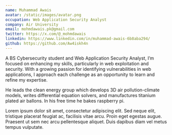 ```yaml
---
name: Muhammad Awais
avatar: /static/images/avatar.png
occupation: Web Application Security Analyst
company: Air University
email: mohmdawais.pk@gmail.com
twitter: https://x.com/@_mohmdawais
linkedin: https://www.linkedin.com/in/muhammad-awais-6b8aba294/
github: https://github.com/Aw4iskh4n
---
```


A BS Cybersecurity student and Web Application Security Analyst, I’m focused on enhancing my skills, particularly in web exploitation and security. With a growing passion for identifying vulnerabilities in web applications, I approach each challenge as an opportunity to learn and refine my expertise.

He leads the clean energy group which develops 3D air pollution-climate models, writes differential equation solvers, and manufactures titanium plated air ballons. In his free time he bakes raspberry pi.

Lorem ipsum dolor sit amet, consectetur adipiscing elit. Sed neque elit, tristique placerat feugiat ac, facilisis vitae arcu. Proin eget egestas augue. Praesent ut sem nec arcu pellentesque aliquet. Duis dapibus diam vel metus tempus vulputate.
